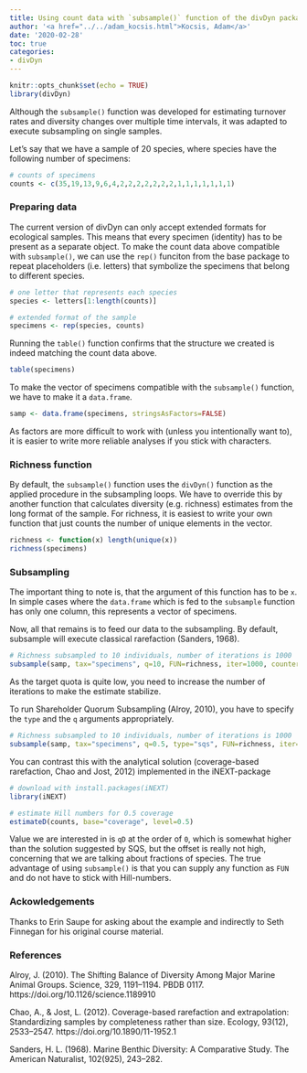 ```yaml
---
title: Using count data with `subsample()` function of the divDyn package.
author: '<a href="../../adam_kocsis.html">Kocsis, Adam</a>'
date: '2020-02-28'
toc: true
categories: 
- divDyn
---
```



```r
knitr::opts_chunk$set(echo = TRUE)
library(divDyn)
```

Although the ``subsample()`` function was developed for estimating turnover rates and diversity changes over multiple time intervals, it was adapted to execute subsampling on single samples.


Let's say that we have a sample of 20 species, where species have the following number of specimens:

```r
# counts of specimens
counts <- c(35,19,13,9,6,4,2,2,2,2,2,2,2,1,1,1,1,1,1,1)
```

### Preparing data

The current version of divDyn can only accept extended formats for ecological samples. This means that every specimen (identity) has to be present as a separate object. To make the count data above compatible with ``subsample()``, we can use the ``rep()`` funciton from the base package to repeat placeholders (i.e. letters) that symbolize the specimens that belong to different species. 

```r
# one letter that represents each species
species <- letters[1:length(counts)]

# extended format of the sample
specimens <- rep(species, counts)
```

Running the ``table()`` function confirms that the structure we created is indeed matching the count data above. 

```r
table(specimens)
```

To make the vector of specimens compatible with the ``subsample()`` function, we have to make it a ``data.frame``.

```r
samp <- data.frame(specimens, stringsAsFactors=FALSE)
```

As factors are more difficult to work with (unless you intentionally want to), it is easier to write more reliable analyses if you stick with characters.

### Richness function

By default, the ``subsample()`` function uses the ``divDyn()`` function as the applied procedure in the subsampling loops. We have to override this by another function that calculates diversity (e.g. richness) estimates from the long format of the sample. For richness, it is easiest to write your own function that just counts the number of unique elements in the vector.

```r
richness <- function(x) length(unique(x))
richness(specimens)
```

### Subsampling

The important thing to note is, that the argument of this function has to be ``x``. In simple cases where the ``data.frame`` which is fed to the ``subsample`` function has only one column, this represents a vector of specimens.

Now, all that remains is to feed our data to the subsampling. By default, subsample will execute classical rarefaction (Sanders, 1968). 

```r
# Richness subsampled to 10 individuals, number of iterations is 1000
subsample(samp, tax="specimens", q=10, FUN=richness, iter=1000, counter=F)
```

As the target quota is quite low, you need to increase the number of iterations to make the estimate stabilize.

To run Shareholder Quorum Subsampling (Alroy, 2010), you have to specify the ``type`` and the ``q`` arguments appropriately.

```r
# Richness subsampled to 10 individuals, number of iterations is 1000
subsample(samp, tax="specimens", q=0.5, type="sqs", FUN=richness, iter=1000, counter=F)
```

You can contrast this with the analytical solution (coverage-based rarefaction, Chao and Jost, 2012)  implemented in the iNEXT-package

```r
# download with install.packages(iNEXT)
library(iNEXT)

# estimate Hill numbers for 0.5 coverage
estimateD(counts, base="coverage", level=0.5)
```

Value we are interested in is ``qD`` at the order of ``0``, which is somewhat higher than the solution suggested by SQS, but the offset is really not high, concerning that we are talking about fractions of species. The true advantage of using ``subsample()`` is that you can supply any function as ``FUN`` and do not have to stick with Hill-numbers.

### Ackowledgements

Thanks to Erin Saupe for asking about the example and indirectly to Seth Finnegan for his original course material.

### References

Alroy, J. (2010). The Shifting Balance of Diversity Among Major Marine Animal Groups. Science, 329, 1191–1194. PBDB 0117. https://doi.org/10.1126/science.1189910

Chao, A., & Jost, L. (2012). Coverage-based rarefaction and extrapolation: Standardizing samples by completeness rather than size. Ecology, 93(12), 2533–2547. https://doi.org/10.1890/11-1952.1

Sanders, H. L. (1968). Marine Benthic Diversity: A Comparative Study. The American Naturalist, 102(925), 243–282.


